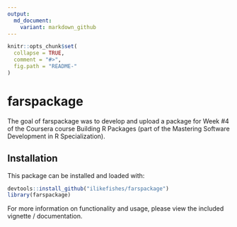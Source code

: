 ```yaml
---
output:
  md_document:
    variant: markdown_github
---
```


<!-- README.md is generated from README.Rmd. Please edit that file -->

```r
knitr::opts_chunk$set(
  collapse = TRUE,
  comment = "#>",
  fig.path = "README-"
)
```

# farspackage

The goal of farspackage was to develop and upload a package for Week #4 of the 
Coursera course Building R Packages (part of the Mastering Software Development
in R Specialization).

## Installation

This package can be installed and loaded with:

```r
devtools::install_github("ilikefishes/farspackage")
library(farspackage)
```

For more information on functionality and usage, please view the included
vignette / documentation.
